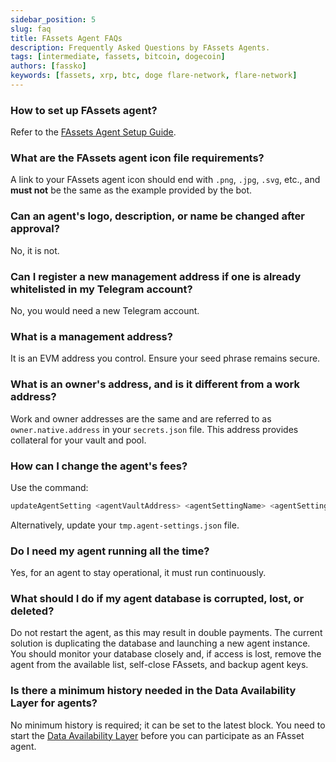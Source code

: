 ```yaml
---
sidebar_position: 5
slug: faq
title: FAssets Agent FAQs
description: Frequently Asked Questions by FAssets Agents.
tags: [intermediate, fassets, bitcoin, dogecoin]
authors: [fassko]
keywords: [fassets, xrp, btc, doge flare-network, flare-network]
---
```


### How to set up FAssets agent?

Refer to the [FAssets Agent Setup Guide](/fassets/guides/deploy-fassets-agent).

### What are the FAssets agent icon file requirements?

A link to your FAssets agent icon should end with `.png`, `.jpg`, `.svg`, etc., and **must not** be the same as the example provided by the bot.

### Can an agent's logo, description, or name be changed after approval?

No, it is not.

### Can I register a new management address if one is already whitelisted in my Telegram account?

No, you would need a new Telegram account.

### What is a management address?

It is an EVM address you control. Ensure your seed phrase remains secure.

### What is an owner's address, and is it different from a work address?

Work and owner addresses are the same and are referred to as `owner.native.address` in your `secrets.json` file. This address provides collateral for your vault and pool.

### How can I change the agent's fees?

Use the command:

```bash
updateAgentSetting <agentVaultAddress> <agentSettingName> <agentSettingValue>
```

Alternatively, update your `tmp.agent-settings.json` file.

### Do I need my agent running all the time?

Yes, for an agent to stay operational, it must run continuously.

### What should I do if my agent database is corrupted, lost, or deleted?

Do not restart the agent, as this may result in double payments.
The current solution is duplicating the database and launching a new agent instance.
You should monitor your database closely and, if access is lost, remove the agent from the available list, self-close FAssets, and backup agent keys.

### Is there a minimum history needed in the Data Availability Layer for agents?

No minimum history is required; it can be set to the latest block.
You need to start the [Data Availability Layer](/fdc/overview#data-availability-layer) before you can participate as an FAsset agent.
